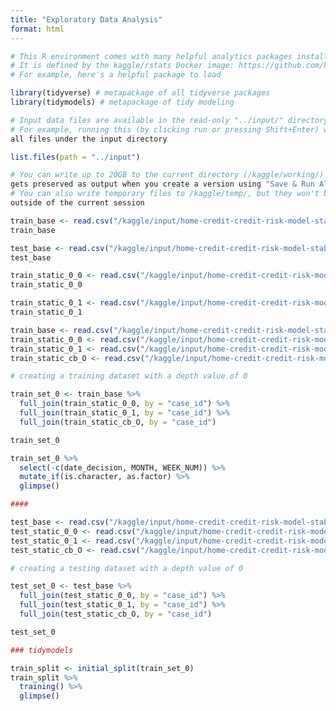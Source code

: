 ```yaml
---
title: "Exploratory Data Analysis"
format: html
---
```


```R
# This R environment comes with many helpful analytics packages installed
# It is defined by the kaggle/rstats Docker image: https://github.com/kaggle/docker-rstats
# For example, here's a helpful package to load

library(tidyverse) # metapackage of all tidyverse packages
library(tidymodels) # metapackage of tidy modeling

# Input data files are available in the read-only "../input/" directory
# For example, running this (by clicking run or pressing Shift+Enter) will list
all files under the input directory

list.files(path = "../input")

# You can write up to 20GB to the current directory (/kaggle/working/) that
gets preserved as output when you create a version using "Save & Run All" 
# You can also write temporary files to /kaggle/temp/, but they won't be saved
outside of the current session
```

```R
train_base <- read.csv("/kaggle/input/home-credit-credit-risk-model-stability/csv_files/train/train_base.csv")
train_base
```

```R
test_base <- read.csv("/kaggle/input/home-credit-credit-risk-model-stability/csv_files/test/test_base.csv")
test_base
```

```R
train_static_0_0 <- read.csv("/kaggle/input/home-credit-credit-risk-model-stability/csv_files/train/train_static_0_0.csv")
train_static_0_0
```

```R
train_static_0_1 <- read.csv("/kaggle/input/home-credit-credit-risk-model-stability/csv_files/train/train_static_0_1.csv")
train_static_0_1
```

```R
train_base <- read.csv("/kaggle/input/home-credit-credit-risk-model-stability/csv_files/train/train_base.csv")
train_static_0_0 <- read.csv("/kaggle/input/home-credit-credit-risk-model-stability/csv_files/train/train_static_0_0.csv")
train_static_0_1 <- read.csv("/kaggle/input/home-credit-credit-risk-model-stability/csv_files/train/train_static_0_1.csv")
train_static_cb_O <- read.csv("/kaggle/input/home-credit-credit-risk-model-stability/csv_files/train/train_static_cb_0.csv")

# creating a training dataset with a depth value of 0

train_set_0 <- train_base %>%
  full_join(train_static_0_0, by = "case_id") %>%
  full_join(train_static_0_1, by = "case_id") %>%
  full_join(train_static_cb_O, by = "case_id")

train_set_0

train_set_0 %>%
  select(-c(date_decision, MONTH, WEEK_NUM)) %>%
  mutate_if(is.character, as.factor) %>%
  glimpse()

####

test_base <- read.csv("/kaggle/input/home-credit-credit-risk-model-stability/csv_files/test/test_base.csv")
test_static_0_0 <- read.csv("/kaggle/input/home-credit-credit-risk-model-stability/csv_files/test/test_static_0_0.csv")
test_static_0_1 <- read.csv("/kaggle/input/home-credit-credit-risk-model-stability/csv_files/test/test_static_0_1.csv")
test_static_cb_O <- read.csv("/kaggle/input/home-credit-credit-risk-model-stability/csv_files/test/test_static_cb_0.csv")

# creating a testing dataset with a depth value of 0

test_set_0 <- test_base %>%
  full_join(test_static_0_0, by = "case_id") %>%
  full_join(test_static_0_1, by = "case_id") %>%
  full_join(test_static_cb_O, by = "case_id")

test_set_0

### tidymodels

train_split <- initial_split(train_set_0)
train_split %>%
  training() %>%
  glimpse()


```

```R
```

```R
```

```R
```
